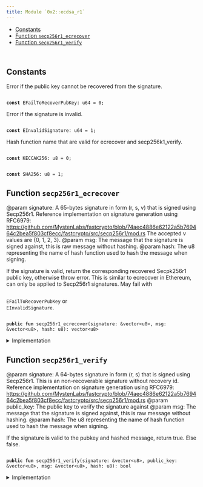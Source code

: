 ```yaml
---
title: Module `0x2::ecdsa_r1`
---
```




-  [Constants](#@Constants_0)
-  [Function `secp256r1_ecrecover`](#0x2_ecdsa_r1_secp256r1_ecrecover)
-  [Function `secp256r1_verify`](#0x2_ecdsa_r1_secp256r1_verify)


<pre><code>
</code></pre>



<Link id="@Constants_0"></Link>

## Constants


<Link id="0x2_ecdsa_r1_EFailToRecoverPubKey"></Link>

Error if the public key cannot be recovered from the signature.


<pre><code>
<b>const</b> <Link href="ecdsa_r1.md#0x2_ecdsa_r1_EFailToRecoverPubKey">EFailToRecoverPubKey</Link>: u64 = 0;
</code></pre>



<Link id="0x2_ecdsa_r1_EInvalidSignature"></Link>

Error if the signature is invalid.


<pre><code>
<b>const</b> <Link href="ecdsa_r1.md#0x2_ecdsa_r1_EInvalidSignature">EInvalidSignature</Link>: u64 = 1;
</code></pre>



<Link id="0x2_ecdsa_r1_KECCAK256"></Link>

Hash function name that are valid for ecrecover and secp256k1_verify.


<pre><code>
<b>const</b> <Link href="ecdsa_r1.md#0x2_ecdsa_r1_KECCAK256">KECCAK256</Link>: u8 = 0;
</code></pre>



<Link id="0x2_ecdsa_r1_SHA256"></Link>



<pre><code>
<b>const</b> <Link href="ecdsa_r1.md#0x2_ecdsa_r1_SHA256">SHA256</Link>: u8 = 1;
</code></pre>



<Link id="0x2_ecdsa_r1_secp256r1_ecrecover"></Link>

## Function `secp256r1_ecrecover`

@param signature: A 65-bytes signature in form (r, s, v) that is signed using
Secp256r1. Reference implementation on signature generation using RFC6979:
https://github.com/MystenLabs/fastcrypto/blob/74aec4886e62122a5b769464c2bea5f803cf8ecc/fastcrypto/src/secp256r1/mod.rs
The accepted v values are {0, 1, 2, 3}.
@param msg: The message that the signature is signed against, this is raw message without hashing.
@param hash: The u8 representing the name of hash function used to hash the message when signing.

If the signature is valid, return the corresponding recovered Secpk256r1 public
key, otherwise throw error. This is similar to ecrecover in Ethereum, can only be
applied to Secp256r1 signatures. May fail with <code>
<Link href="ecdsa_r1.md#0x2_ecdsa_r1_EFailToRecoverPubKey">EFailToRecoverPubKey</Link></code> or <code>
<Link href="ecdsa_r1.md#0x2_ecdsa_r1_EInvalidSignature">EInvalidSignature</Link></code>.


<pre><code>
<b>public</b> <b>fun</b> <Link href="ecdsa_r1.md#0x2_ecdsa_r1_secp256r1_ecrecover">secp256r1_ecrecover</Link>(signature: &<Link href="../move-stdlib/vector.md#0x1_vector">vector</Link>&lt;u8&gt;, msg: &<Link href="../move-stdlib/vector.md#0x1_vector">vector</Link>&lt;u8&gt;, <Link href="hash.md#0x2_hash">hash</Link>: u8): <Link href="../move-stdlib/vector.md#0x1_vector">vector</Link>&lt;u8&gt;
</code></pre>



<details>
<summary>Implementation</summary>


<pre><code>
<b>public</b> <b>native</b> <b>fun</b> <Link href="ecdsa_r1.md#0x2_ecdsa_r1_secp256r1_ecrecover">secp256r1_ecrecover</Link>(signature: &<Link href="../move-stdlib/vector.md#0x1_vector">vector</Link>&lt;u8&gt;, msg: &<Link href="../move-stdlib/vector.md#0x1_vector">vector</Link>&lt;u8&gt;, <Link href="hash.md#0x2_hash">hash</Link>: u8): <Link href="../move-stdlib/vector.md#0x1_vector">vector</Link>&lt;u8&gt;;
</code></pre>



</details>

<Link id="0x2_ecdsa_r1_secp256r1_verify"></Link>

## Function `secp256r1_verify`

@param signature: A 64-bytes signature in form (r, s) that is signed using
Secp256r1. This is an non-recoverable signature without recovery id.
Reference implementation on signature generation using RFC6979:
https://github.com/MystenLabs/fastcrypto/blob/74aec4886e62122a5b769464c2bea5f803cf8ecc/fastcrypto/src/secp256r1/mod.rs
@param public_key: The public key to verify the signature against
@param msg: The message that the signature is signed against, this is raw message without hashing.
@param hash: The u8 representing the name of hash function used to hash the message when signing.

If the signature is valid to the pubkey and hashed message, return true. Else false.


<pre><code>
<b>public</b> <b>fun</b> <Link href="ecdsa_r1.md#0x2_ecdsa_r1_secp256r1_verify">secp256r1_verify</Link>(signature: &<Link href="../move-stdlib/vector.md#0x1_vector">vector</Link>&lt;u8&gt;, public_key: &<Link href="../move-stdlib/vector.md#0x1_vector">vector</Link>&lt;u8&gt;, msg: &<Link href="../move-stdlib/vector.md#0x1_vector">vector</Link>&lt;u8&gt;, <Link href="hash.md#0x2_hash">hash</Link>: u8): bool
</code></pre>



<details>
<summary>Implementation</summary>


<pre><code>
<b>public</b> <b>native</b> <b>fun</b> <Link href="ecdsa_r1.md#0x2_ecdsa_r1_secp256r1_verify">secp256r1_verify</Link>(signature: &<Link href="../move-stdlib/vector.md#0x1_vector">vector</Link>&lt;u8&gt;, public_key: &<Link href="../move-stdlib/vector.md#0x1_vector">vector</Link>&lt;u8&gt;, msg: &<Link href="../move-stdlib/vector.md#0x1_vector">vector</Link>&lt;u8&gt;, <Link href="hash.md#0x2_hash">hash</Link>: u8): bool;
</code></pre>



</details>
